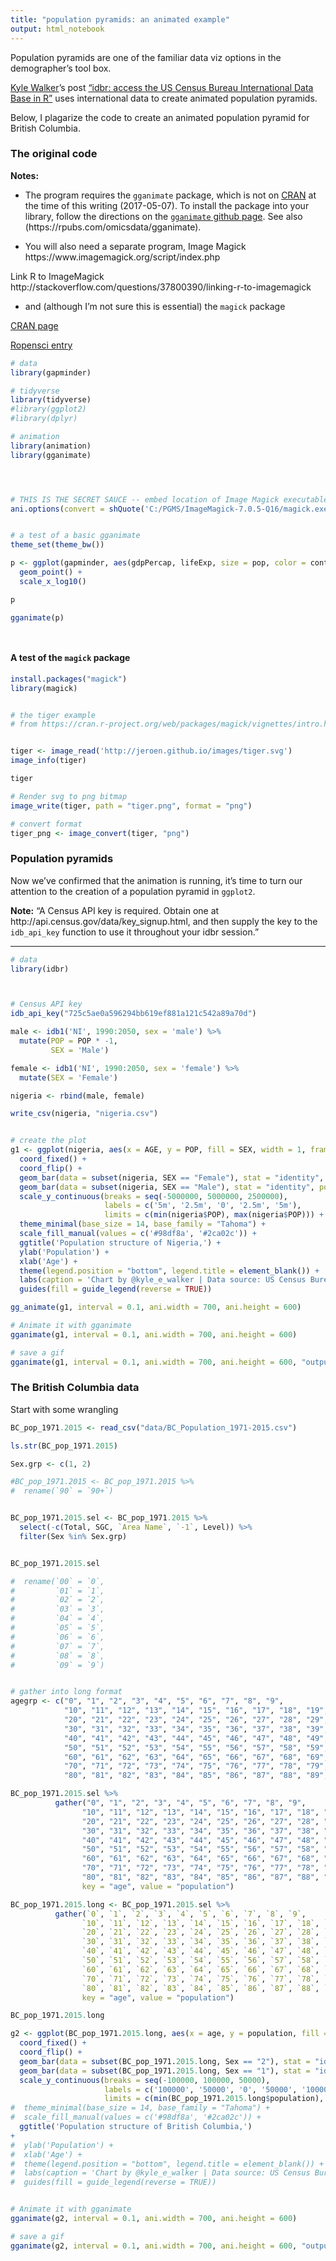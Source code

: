 ```yaml
---
title: "population pyramids: an animated example"
output: html_notebook
---
```


Population pyramids are one of the familiar data viz options in the demographer's tool box.

[Kyle Walker](http://personal.tcu.edu/kylewalker/)'s post ["idbr: access the US Census Bureau International Data Base in R"](http://www.arilamstein.com/blog/2016/06/06/idbr-access-us-census-bureau-international-data-base-r) uses international data to create animated population pyramids.

Below, I plagarize the code to create an animated population pyramid for British Columbia.


### The original code

**Notes:** 

* The program requires the `gganimate` package, which is not on [CRAN](https://cran.r-project.org/web/packages/available_packages_by_name.html#available-packages-G) at the time of this writing (2017-05-07). To install the package into your library, follow the directions on the [`gganimate` github page](https://github.com/dgrtwo/gganimate). See also (https://rpubs.com/omicsdata/gganimate).


* You will also need a separate program, Image Magick
https://www.imagemagick.org/script/index.php


Link R to ImageMagick
http://stackoverflow.com/questions/37800390/linking-r-to-imagemagick



* and (although I'm not sure this is essential) the `magick` package 


[CRAN page](https://cran.r-project.org/web/packages/magick/vignettes/intro.html)

[Ropensci entry](https://ropensci.org/blog/2016/08/23/z-magick-release)



```r

# data
library(gapminder)

# tidyverse
library(tidyverse)
#library(ggplot2)
#library(dplyr)

# animation
library(animation)
library(gganimate)




# THIS IS THE SECRET SAUCE -- embed location of Image Magick executable in R script
ani.options(convert = shQuote('C:/PGMS/ImageMagick-7.0.5-Q16/magick.exe'))


# a test of a basic gganimate 
theme_set(theme_bw())

p <- ggplot(gapminder, aes(gdpPercap, lifeExp, size = pop, color = continent, frame = year)) +
  geom_point() +
  scale_x_log10()

p

gganimate(p)




```


#### A test of the `magick` package

```r

install.packages("magick")
library(magick)


# the tiger example
# from https://cran.r-project.org/web/packages/magick/vignettes/intro.html


tiger <- image_read('http://jeroen.github.io/images/tiger.svg')
image_info(tiger)

tiger

# Render svg to png bitmap
image_write(tiger, path = "tiger.png", format = "png")

# convert format
tiger_png <- image_convert(tiger, "png")


```



### Population pyramids

Now we've confirmed that the animation is running, it's time to turn our attention to the creation of a population pyramid in `ggplot2`.


**Note:**  "A Census API key is required.  Obtain one at http://api.census.gov/data/key_signup.html, and then supply the key to the `idb_api_key` function to use it throughout your idbr session."

---


```r

# data
library(idbr) 



# Census API key
idb_api_key("725c5ae0a596294bb619ef881a121c542a89a70d")

male <- idb1('NI', 1990:2050, sex = 'male') %>%
  mutate(POP = POP * -1,
         SEX = 'Male')

female <- idb1('NI', 1990:2050, sex = 'female') %>%
  mutate(SEX = 'Female')

nigeria <- rbind(male, female) 

write_csv(nigeria, "nigeria.csv")


# create the plot
g1 <- ggplot(nigeria, aes(x = AGE, y = POP, fill = SEX, width = 1, frame = time)) +
  coord_fixed() +
  coord_flip() +
  geom_bar(data = subset(nigeria, SEX == "Female"), stat = "identity", position = 'identity') +
  geom_bar(data = subset(nigeria, SEX == "Male"), stat = "identity", position = 'identity') +
  scale_y_continuous(breaks = seq(-5000000, 5000000, 2500000),
                     labels = c('5m', '2.5m', '0', '2.5m', '5m'),
                     limits = c(min(nigeria$POP), max(nigeria$POP))) +
  theme_minimal(base_size = 14, base_family = "Tahoma") +
  scale_fill_manual(values = c('#98df8a', '#2ca02c')) +
  ggtitle('Population structure of Nigeria,') + 
  ylab('Population') +
  xlab('Age') +
  theme(legend.position = "bottom", legend.title = element_blank()) +
  labs(caption = 'Chart by @kyle_e_walker | Data source: US Census Bureau IDB via the idbr R package') + 
  guides(fill = guide_legend(reverse = TRUE))

gg_animate(g1, interval = 0.1, ani.width = 700, ani.height = 600)

# Animate it with gganimate
gganimate(g1, interval = 0.1, ani.width = 700, ani.height = 600)

# save a gif
gganimate(g1, interval = 0.1, ani.width = 700, ani.height = 600, "output.gif")

```


### The British Columbia data

Start with some wrangling

```r

BC_pop_1971.2015 <- read_csv("data/BC_Population_1971-2015.csv")

ls.str(BC_pop_1971.2015)

Sex.grp <- c(1, 2)

#BC_pop_1971.2015 <- BC_pop_1971.2015 %>%
#  rename(`90` = `90+`)


BC_pop_1971.2015.sel <- BC_pop_1971.2015 %>%
  select(-c(Total, SGC, `Area Name`, `-1`, Level)) %>%
  filter(Sex %in% Sex.grp)


BC_pop_1971.2015.sel

#  rename(`00` = `0`,
#         `01` = `1`,
#         `02` = `2`,
#         `03` = `3`,
#         `04` = `4`,
#         `05` = `5`,
#         `06` = `6`,
#         `07` = `7`,
#         `08` = `8`,
#         `09` = `9`)


# gather into long format
agegrp <- c("0", "1", "2", "3", "4", "5", "6", "7", "8", "9",
            "10", "11", "12", "13", "14", "15", "16", "17", "18", "19",
            "20", "21", "22", "23", "24", "25", "26", "27", "28", "29",            
            "30", "31", "32", "33", "34", "35", "36", "37", "38", "39",
            "40", "41", "42", "43", "44", "45", "46", "47", "48", "49",
            "50", "51", "52", "53", "54", "55", "56", "57", "58", "59",
            "60", "61", "62", "63", "64", "65", "66", "67", "68", "69",
            "70", "71", "72", "73", "74", "75", "76", "77", "78", "79",
            "80", "81", "82", "83", "84", "85", "86", "87", "88", "89", "90+")

BC_pop_1971.2015.sel %>%
          gather("0", "1", "2", "3", "4", "5", "6", "7", "8", "9",
                "10", "11", "12", "13", "14", "15", "16", "17", "18", "19",
                "20", "21", "22", "23", "24", "25", "26", "27", "28", "29",            
                "30", "31", "32", "33", "34", "35", "36", "37", "38", "39",
                "40", "41", "42", "43", "44", "45", "46", "47", "48", "49",
                "50", "51", "52", "53", "54", "55", "56", "57", "58", "59",
                "60", "61", "62", "63", "64", "65", "66", "67", "68", "69",
                "70", "71", "72", "73", "74", "75", "76", "77", "78", "79",
                "80", "81", "82", "83", "84", "85", "86", "87", "88", "89", "90+",
                key = "age", value = "population")

BC_pop_1971.2015.long <- BC_pop_1971.2015.sel %>%
          gather(`0`, `1`, `2`, `3`, `4`, `5`, `6`, `7`, `8`, `9`,
                `10`, `11`, `12`, `13`, `14`, `15`, `16`, `17`, `18`, `19`,
                `20`, `21`, `22`, `23`, `24`, `25`, `26`, `27`, `28`, `29`,            
                `30`, `31`, `32`, `33`, `34`, `35`, `36`, `37`, `38`, `39`,
                `40`, `41`, `42`, `43`, `44`, `45`, `46`, `47`, `48`, `49`,
                `50`, `51`, `52`, `53`, `54`, `55`, `56`, `57`, `58`, `59`,
                `60`, `61`, `62`, `63`, `64`, `65`, `66`, `67`, `68`, `69`,
                `70`, `71`, `72`, `73`, `74`, `75`, `76`, `77`, `78`, `79`,
                `80`, `81`, `82`, `83`, `84`, `85`, `86`, `87`, `88`, `89`, `90+`,
                key = "age", value = "population")

BC_pop_1971.2015.long


```


```r

g2 <- ggplot(BC_pop_1971.2015.long, aes(x = age, y = population, fill = Sex, width = 1, frame = Year)) +
  coord_fixed() +
  coord_flip() +
  geom_bar(data = subset(BC_pop_1971.2015.long, Sex == "2"), stat = "identity", position = 'identity') +
  geom_bar(data = subset(BC_pop_1971.2015.long, Sex == "1"), stat = "identity", position = 'identity') +
  scale_y_continuous(breaks = seq(-100000, 100000, 50000),
                     labels = c('100000', '50000', '0', '50000', '100000'),
                     limits = c(min(BC_pop_1971.2015.long$population), max(BC_pop_1971.2015.long$population))) +
#  theme_minimal(base_size = 14, base_family = "Tahoma") +
#  scale_fill_manual(values = c('#98df8a', '#2ca02c')) +
  ggtitle('Population structure of British Columbia,') 
+ 
#  ylab('Population') +
#  xlab('Age') +
#  theme(legend.position = "bottom", legend.title = element_blank()) +
#  labs(caption = 'Chart by @kyle_e_walker | Data source: US Census Bureau IDB via the idbr R package') + 
#  guides(fill = guide_legend(reverse = TRUE))


# Animate it with gganimate
gganimate(g2, interval = 0.1, ani.width = 700, ani.height = 600)

# save a gif
gganimate(g2, interval = 0.1, ani.width = 700, ani.height = 600, "output.gif")


```


